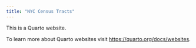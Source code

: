 ```yaml
---
title: "NYC Census Tracts"
---
```


This is a Quarto website.

To learn more about Quarto websites visit <https://quarto.org/docs/websites>.
